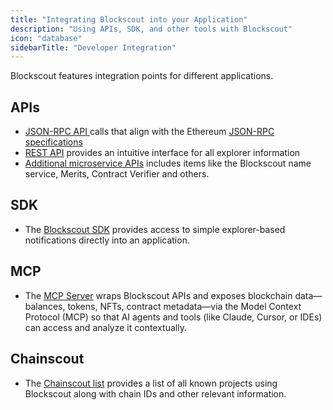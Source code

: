 ```yaml
---
title: "Integrating Blockscout into your Application"
description: "Using APIs, SDK, and other tools with Blockscout"
icon: "database"
sidebarTitle: "Developer Integration"
---
```


Blockscout features integration points for different applications.

## APIs

- [JSON-RPC API ](/devs/apis/rpc) calls that align with the Ethereum [JSON-RPC specifications](https://ethereum.org/en/developers/docs/apis/json-rpc/)
- [REST API](/devs/apis/rest) provides an intuitive interface for all explorer information
- [Additional microservice APIs](https://blockscout.github.io/swaggers/) includes items like the Blockscout name service, Merits, Contract Verifier and others.

## SDK

- The [Blockscout SDK](/devs/blockscout-sdk) provides access to simple explorer-based notifications directly into an application.

## MCP

- The [MCP Server](/devs/mcp-server) wraps Blockscout APIs and exposes blockchain data—balances, tokens, NFTs, contract metadata—via the Model Context Protocol (MCP) so that AI agents and tools (like Claude, Cursor, or IDEs) can access and analyze it contextually.

## Chainscout

- The [Chainscout list](/devs/chainscout-chains-list) provides a list of all known projects using Blockscout along with chain IDs and other relevant information.
